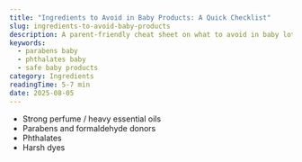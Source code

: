 ```yaml
---
title: "Ingredients to Avoid in Baby Products: A Quick Checklist"
slug: ingredients-to-avoid-baby-products
description: A parent-friendly cheat sheet on what to avoid in baby lotions, washes, and shampoos.
keywords:
  - parabens baby
  - phthalates baby
  - safe baby products
category: Ingredients
readingTime: 5-7 min
date: 2025-08-05
---
```


- Strong perfume / heavy essential oils
- Parabens and formaldehyde donors
- Phthalates
- Harsh dyes
